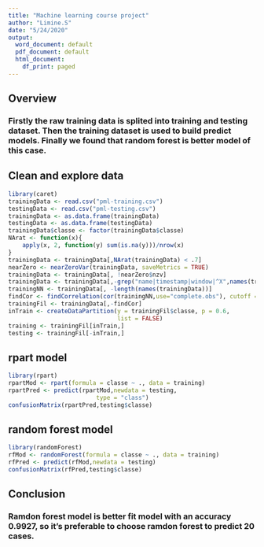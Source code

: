 ```yaml
---
title: "Machine learning course project"
author: "Limine.S"
date: "5/24/2020"
output:
  word_document: default
  pdf_document: default
  html_document:
    df_print: paged
---
```


## Overview

### Firstly the raw training data is splited into training and testing dataset. Then the training dataset is used to build predict models. Finally we found that random forest is better model of this case.

## Clean and explore data

```r
library(caret)
trainingData <- read.csv("pml-training.csv")
testingData <- read.csv("pml-testing.csv")
trainingData <- as.data.frame(trainingData)
testingData <- as.data.frame(testingData)
trainingData$classe <- factor(trainingData$classe)
NArat <- function(x){
    apply(x, 2, function(y) sum(is.na(y)))/nrow(x)
}
trainingData <- trainingData[,NArat(trainingData) < .7]
nearZero <- nearZeroVar(trainingData, saveMetrics = TRUE)
trainingData <- trainingData[, !nearZero$nzv]
trainingData <- trainingData[,-grep("name|timestamp|window|^X",names(trainingData))]
trainingNN <- trainingData[, -length(names(trainingData))]
findCor <- findCorrelation(cor(trainingNN,use="complete.obs"), cutoff = .7)
trainingFil <- trainingData[,-findCor]
inTrain <- createDataPartition(y = trainingFil$classe, p = 0.6, 
                               list = FALSE) 
training <- trainingFil[inTrain,]
testing <- trainingFil[-inTrain,]
```

## rpart model

```r
library(rpart)
rpartMod <- rpart(formula = classe ~ ., data = training)
rpartPred <- predict(rpartMod,newdata = testing,
                         type = "class")
confusionMatrix(rpartPred,testing$classe)

```

## random forest model

```r
library(randomForest)
rfMod <- randomForest(formula = classe ~ ., data = training)
rfPred <- predict(rfMod,newdata = testing)
confusionMatrix(rfPred,testing$classe)
```

## Conclusion

### Ramdon forest model is better fit model with an accuracy 0.9927, so it's preferable to choose ramdon forest to predict 20 cases.